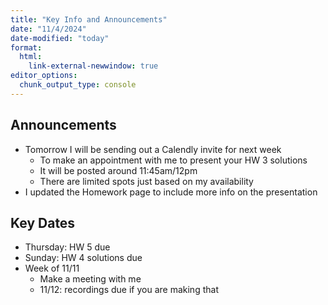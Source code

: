 ```yaml
---
title: "Key Info and Announcements"
date: "11/4/2024"
date-modified: "today"
format: 
  html:
    link-external-newwindow: true
editor_options: 
  chunk_output_type: console
---
```


## Announcements

- Tomorrow I will be sending out a Calendly invite for next week
  - To make an appointment with me to present your HW 3 solutions
  - It will be posted around 11:45am/12pm
  - There are limited spots just based on my availability
- I updated the Homework page to include more info on the presentation

## Key Dates

- Thursday: HW 5 due
- Sunday: HW 4 solutions due
- Week of 11/11
  - Make a meeting with me
  - 11/12: recordings due if you are making that
